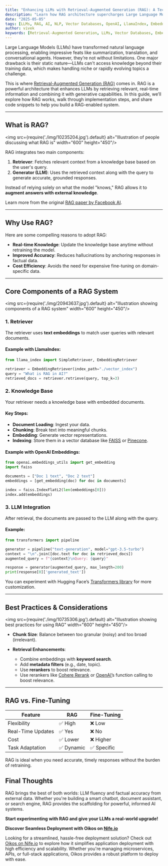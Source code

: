 ```yaml
---
title: "Enhancing LLMs with Retrieval-Augmented Generation (RAG): A Technical Deep Dive"
description: "Learn how RAG architecture supercharges Large Language Models by integrating real-time, domain-specific knowledge. Includes code samples, architecture breakdowns, and best practices."
date: "2025-05-05"
tags: [LLMs, RAG, AI, NLP, Vector Databases, OpenAI, LlamaIndex, Embeddings]
author: vivek
keywords: [Retrieval-Augmented Generation, LLMs, Vector Databases, Embeddings, NLP, GPT, RAG vs Fine-Tuning]
---
```




Large Language Models (LLMs) have transformed natural language processing, enabling impressive feats like summarization, translation, and conversational agents. However, they’re not without limitations. One major drawback is their static nature—LLMs can't access knowledge beyond their training data, which makes handling niche or rapidly evolving topics a challenge.

This is where [Retrieval-Augmented Generation (RAG)](https://ai.meta.com/blog/retrieval-augmented-generation-streamlining-the-creation-of-intelligent-natural-language-processing-models/) comes in. RAG is a powerful architecture that enhances LLMs by retrieving relevant, real-time information and combining it with generative capabilities. In this guide, we’ll explore how RAG works, walk through implementation steps, and share code snippets to help you build a RAG-enabled system.

---

## What is RAG?

<img src={require('./img/10235204.jpg').default} alt="Illustration of people discussing what RAG is" width="600" height="450"/>
<br/>


RAG integrates two main components:

1. **Retriever**: Fetches relevant context from a knowledge base based on the user's query.
2. **Generator (LLM)**: Uses the retrieved context along with the query to generate accurate, grounded responses.

Instead of relying solely on what the model "knows," RAG allows it to **augment answers with external knowledge**.

Learn more from the original [RAG paper by Facebook AI](https://research.facebook.com/publications/retrieval-augmented-generation-for-knowledge-intensive-nlp-tasks/).

---

## Why Use RAG?

Here are some compelling reasons to adopt RAG:

* **Real-time Knowledge**: Update the knowledge base anytime without retraining the model.
* **Improved Accuracy**: Reduces hallucinations by anchoring responses in factual data.
* **Cost Efficiency**: Avoids the need for expensive fine-tuning on domain-specific data.



---

## Core Components of a RAG System

<img src={require('./img/20943637.jpg').default} alt="Illustration showing components of a RAG system" width="600" height="450"/>
<br/>


### 1. Retriever

The retriever uses **text embeddings** to match user queries with relevant documents.

#### Example with LlamaIndex:

```python
from llama_index import SimpleRetriever, EmbeddingRetriever

retriever = EmbeddingRetriever(index_path="./vector_index")
query = "What is RAG in AI?"
retrieved_docs = retriever.retrieve(query, top_k=3)
```

### 2. Knowledge Base

Your retriever needs a knowledge base with embedded documents.

#### Key Steps:

* **Document Loading**: Ingest your data.
* **Chunking**: Break text into meaningful chunks.
* **Embedding**: Generate vector representations.
* **Indexing**: Store them in a vector database like [FAISS](https://github.com/facebookresearch/faiss) or [Pinecone](https://www.pinecone.io/).

#### Example with OpenAI Embeddings:

```python
from openai.embeddings_utils import get_embedding
import faiss

documents = ["Doc 1 text", "Doc 2 text"]
embeddings = [get_embedding(doc) for doc in documents]

index = faiss.IndexFlatL2(len(embeddings[0]))
index.add(embeddings)
```

### 3. LLM Integration

After retrieval, the documents are passed to the LLM along with the query.

#### Example:

```python
from transformers import pipeline

generator = pipeline("text-generation", model="gpt-3.5-turbo")
context = "\n".join([doc.text for doc in retrieved_docs])
augmented_query = f"{context}\nQuery: {query}"

response = generator(augmented_query, max_length=200)
print(response[0]['generated_text'])
```

You can experiment with Hugging Face’s [Transformers library](https://huggingface.co/docs/transformers/index) for more customization.

---

## Best Practices & Considerations

<img src={require('./img/10735306.jpg').default} alt="Illustration showing best practices for using RAG" width="600" height="450"/>
<br/>


* **Chunk Size**: Balance between too granular (noisy) and too broad (irrelevant).

* **Retrieval Enhancements**:

  * Combine embeddings with **keyword search**.
  * Add **metadata filters** (e.g., date, topic).
  * Use **rerankers** to boost relevance.
  * Use rerankers like [Cohere Rerank](https://docs.cohere.com/docs/rerank) or [OpenAI’](https://platform.openai.com/docs/guides/function-calling?api-mode=responses)s function calling to boost relevance.

---

## RAG vs. Fine-Tuning

| Feature           | RAG       | Fine-Tuning |
| ----------------- | --------- | ----------- |
| Flexibility       | ✅ High    | ❌ Low       |
| Real-Time Updates | ✅ Yes     | ❌ No        |
| Cost              | ✅ Lower   | ❌ Higher    |
| Task Adaptation   | ✅ Dynamic | ✅ Specific  |

RAG is ideal when you need accurate, timely responses without the burden of retraining.



## Final Thoughts

RAG brings the best of both worlds: LLM fluency and factual accuracy from external data. Whether you're building a smart chatbot, document assistant, or search engine, RAG provides the scaffolding for powerful, informed AI systems.

**Start experimenting with RAG and give your LLMs a real-world upgrade!**

**Discover Seamless Deployment with Oikos on [Nife.io](https://nife.io/)**

Looking for a streamlined, hassle-free deployment solution? Check out [Oikos on Nife.io](https://nife.io/oikos/features#deployment) to explore how it simplifies application deployment with high efficiency and scalability. Whether you're managing microservices, APIs, or full-stack applications, Oikos provides a robust platform to deploy with ease.


